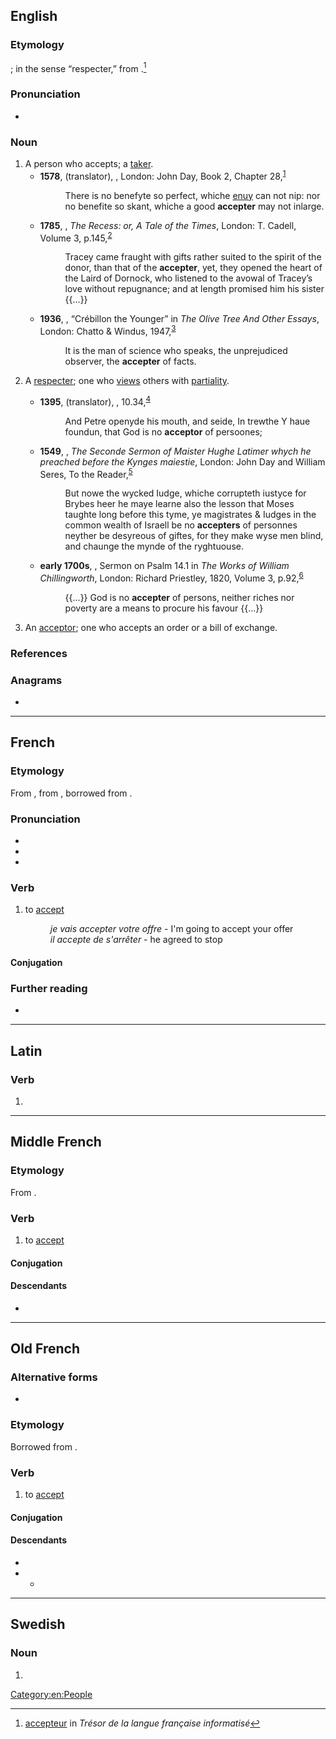 ==English==

===Etymology===
{{PIE root|en|keh₂p}}
{{suffix|en|accept|er|id2=agent noun}}; in the sense “respecter,” from {{der|en|frm|accepteur}}.<ref>[http://www.cnrtl.fr/etymologie/accepteur accepteur] in ''Trésor de la langue française informatisé''</ref>

===Pronunciation===
* {{a|US}} {{IPA|en|/æk.ˈsɛp.tɚ/}}

===Noun===
{{en-noun}}

# A person who accepts; a [[taker]].
#* '''1578''', {{w|Arthur Golding}} (translator), ''{{w|De Beneficiis|The Woorke of the Excellent Philosopher Lucius Annæus Seneca Concerning Benefyting that is too say the Dooing, Receyuing, and Requyting of Good Turnes}}'', London: John Day, Book 2, Chapter 28,<sup>[http://name.umdl.umich.edu/A11902.0001.001]</sup>
#*: There is no benefyte so perfect, whiche [[envy|enuy]] can not nip: nor no benefite so skant, whiche a good '''accepter''' may not inlarge.
#* '''1785''', {{w|Sophia Lee}}, ''The Recess: or, A Tale of the Times'', London: T. Cadell, Volume 3, p.{{nbsp}}145,<sup>[http://name.umdl.umich.edu/004874811.0001.003]</sup>
#*: Tracey came fraught with gifts rather suited to the spirit of the donor, than that of the '''accepter''', yet, they opened the heart of the Laird of Dornock, who listened to the avowal of Tracey’s love without repugnance; and at length promised him his sister {{...}}
#* '''1936''', {{w|Aldous Huxley}}, “Crébillon the Younger” in ''The Olive Tree And Other Essays'', London: Chatto & Windus, 1947,<sup>[https://www.fadedpage.com/books/20161122/html.php]</sup>
#*: It is the man of science who speaks, the unprejudiced observer, the '''accepter''' of facts.
# {{lb|en|obsolete}} A [[respecter]]; one who [[view]]s others with [[partiality]].
#* '''1395''', {{w|John Wycliffe}} (translator), ''{{w|Wycliffe's Bible|Bible}}'', {{w|Book of Acts|Acts}} 10.34,<sup>[https://www.studylight.org/desk/index.cgi?sr=0&old_q=Matthew+1&search_form_type=general&q1=Acts+10%3A34&s=2&t1=en_wyc&ns=0]</sup>
#*: And Petre openyde his mouth, and seide, In trewthe Y haue foundun, that God is no '''acceptor''' of persoones;
#* '''1549''', {{w|Hugh Latimer}}, ''The Seconde Sermon of Maister Hughe Latimer whych he preached before the Kynges maiestie'', London: John Day and William Seres, To the Reader,<sup>[http://name.umdl.umich.edu/A05142.0001.001]</sup>
#*: But nowe the wycked Iudge, whiche corrupteth iustyce for Brybes heer he maye learne also the lesson that Moses taughte long before this tyme, ye magistrates & Iudges in the common wealth of Israell be no '''accepters''' of personnes neyther be desyreous of giftes, for they make wyse men blind, and chaunge the mynde of the ryghtuouse.
#* '''early 1700s''', {{w|William Chillingworth}}, Sermon on Psalm 14.1 in ''The Works of William Chillingworth'', London: Richard Priestley, 1820, Volume 3, p.{{nbsp}}92,<sup>[https://catalog.hathitrust.org/Record/008623081]</sup>
#*: {{...}} God is no '''accepter''' of persons, neither riches nor poverty are a means to procure his favour {{...}}
# {{lb|en|legal}} An [[acceptor]]; one who accepts an order or a bill of exchange.

===References===
<references/>

===Anagrams===
* {{anagrams|en|a=acceeprt|reaccept}}

[[Category:en:People]]

----

==French==

===Etymology===
From {{inh|fr|frm|accepter}}, from {{inh|fr|fro|accepter}}, borrowed from {{bor|fr|la|accepto|acceptō, acceptāre}}.

===Pronunciation===
* {{fr-IPA}}
* {{audio|fr|Fr-Paris--accepter.oga|Audio (FR)}}
* {{audio|fr|LL-Q150 (fra)-Pamputt-accepter.wav|Audio}}

===Verb===
{{fr-verb}}

# {{lb|fr|transitive}} to [[accept]]
#: ''je vais accepter votre offre'' - I'm going to accept your offer
#: ''il accepte de s'arrêter'' - he agreed to stop

====Conjugation====
{{fr-conj-auto}}

===Further reading===
* {{R:TLFi}}

----

==Latin==

===Verb===
{{la-verb-form|accepter}}

# {{inflection of|la|acceptō||1|s|pres|pasv|subj}}

----

==Middle French==

===Etymology===
From {{inh|frm|fro|accepter}}.

===Verb===
{{head|frm|verb}}

# to [[accept]]

====Conjugation====
{{frm-conj-er|accept}}

====Descendants====
* {{desc|fr|accepter}}

----

==Old French==

===Alternative forms===
* {{l|fro|acepter}}

===Etymology===
Borrowed from {{bor|fro|la|accepto|acceptō, acceptāre}}.

===Verb===
{{head|fro|verb}}

# to [[accept]]

====Conjugation====
{{fro-conj-er}}

====Descendants====
* {{desc|en|accept|bor=1}}
* {{desc|frm|accepter}}
** {{desc|fr|accepter}}

----

==Swedish==

===Noun===
{{head|sv|noun form}}

# {{sv-noun-form-indef-pl|accept}}